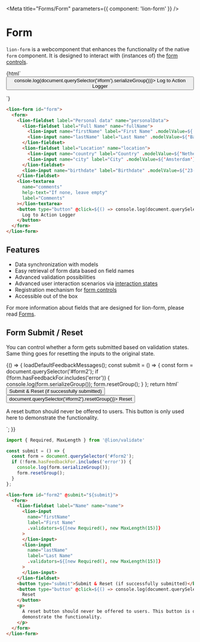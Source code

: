 
<Meta title="Forms/Form" parameters={{ component: 'lion-form' }} />

# Form

`lion-form` is a webcomponent that enhances the functionality of the native `form` component.
It is designed to interact with (instances of) the [form controls](../../field/docs/FormFundaments.md).

<Story name="Default">
  {html`
    <lion-form id="form">
      <form>
        <lion-fieldset label="Personal data" name="personalData">
          <lion-fieldset label="Full Name" name="fullName">
            <lion-input name="firstName" label="First Name" .modelValue=${'Foo'}></lion-input>
            <lion-input name="lastName" label="Last Name" .modelValue=${'Bar'}></lion-input>
          </lion-fieldset>
          <lion-fieldset label="Location" name="location">
            <lion-input name="country" label="Country" .modelValue=${'Netherlands'}></lion-input>
            <lion-input name="city" label="City" .modelValue=${'Amsterdam'}></lion-input>
          </lion-fieldset>
          <lion-input name="birthdate" label="Birthdate" .modelValue=${'23-04-1991'}></lion-input>
        </lion-fieldset>
        <lion-textarea
          name="comments"
          help-text="If none, leave empty"
          label="Comments"
        ></lion-textarea>
        <button type="button" @click=${() => console.log(document.querySelector('#form').serializeGroup())}>
          Log to Action Logger
        </button>
      </form>
    </lion-form>
  `}
</Story>

```html
<lion-form id="form">
  <form>
    <lion-fieldset label="Personal data" name="personalData">
      <lion-fieldset label="Full Name" name="fullName">
        <lion-input name="firstName" label="First Name" .modelValue=${'Foo'}></lion-input>
        <lion-input name="lastName" label="Last Name" .modelValue=${'Bar'}></lion-input>
      </lion-fieldset>
      <lion-fieldset label="Location" name="location">
        <lion-input name="country" label="Country" .modelValue=${'Netherlands'}></lion-input>
        <lion-input name="city" label="City" .modelValue=${'Amsterdam'}></lion-input>
      </lion-fieldset>
      <lion-input name="birthdate" label="Birthdate" .modelValue=${'23-04-1991'}></lion-input>
    </lion-fieldset>
    <lion-textarea
      name="comments"
      help-text="If none, leave empty"
      label="Comments"
    ></lion-textarea>
    <button type="button" @click=${() => console.log(document.querySelector('#form').serializeGroup())}>
      Log to Action Logger
    </button>
  </form>
</lion-form>
```

## Features

- Data synchronization with models
- Easy retrieval of form data based on field names
- Advanced validation possibilities
- Advanced user interaction scenarios via [interaction states](../../field/docs/InteractionStates.md)
- Registration mechanism for [form controls](../../field/)
- Accessible out of the box

For more information about fields that are designed for lion-form, please read
[Forms](../../../docs/forms.md).


## Form Submit / Reset

You can control whether a form gets submitted based on validation states.
Same thing goes for resetting the inputs to the original state.

<Story name="Submit/reset">
  {() => {
    loadDefaultFeedbackMessages();
    const submit = () => {
      const form = document.querySelector('#form2');
      if (!form.hasFeedbackFor.includes('error')) {
        console.log(form.serializeGroup());
        form.resetGroup();
      }
    };
    return html`
      <lion-form id="form2" @submit="${submit}"
        ><form>
          <lion-fieldset label="Name" name="name">
            <lion-input
              name="firstName"
              label="First Name"
              .validators=${[new Required(), new MaxLength(15)]}
            >
            </lion-input>
            <lion-input
              name="lastName"
              label="Last Name"
              .validators=${[new Required(), new MaxLength(15)]}
            >
            </lion-input>
          </lion-fieldset>
          <button type="submit">Submit & Reset (if successfully submitted)</button>
          <button type="button" @click=${() => document.querySelector('#form2').resetGroup()}>
            Reset
          </button>
          <p>
            A reset button should never be offered to users. This button is only used here to
            demonstrate the functionality.
          </p>
        </form></lion-form
      >
    `;
  }}
</Story>

```js
import { Required, MaxLength } from '@lion/validate'

const submit = () => {
  const form = document.querySelector('#form2');
  if (!form.hasFeedbackFor.includes('error')) {
    console.log(form.serializeGroup());
    form.resetGroup();
  }
};
```

```html
<lion-form id="form2" @submit="${submit}">
  <form>
    <lion-fieldset label="Name" name="name">
      <lion-input
        name="firstName"
        label="First Name"
        .validators=${[new Required(), new MaxLength(15)]}
      >
      </lion-input>
      <lion-input
        name="lastName"
        label="Last Name"
        .validators=${[new Required(), new MaxLength(15)]}
      >
      </lion-input>
    </lion-fieldset>
    <button type="submit">Submit & Reset (if successfully submitted)</button>
    <button type="button" @click=${() => console.log(document.querySelector('#form2'))}>
      Reset
    </button>
    <p>
      A reset button should never be offered to users. This button is only used here to
      demonstrate the functionality.
    </p>
  </form>
</lion-form>
```

